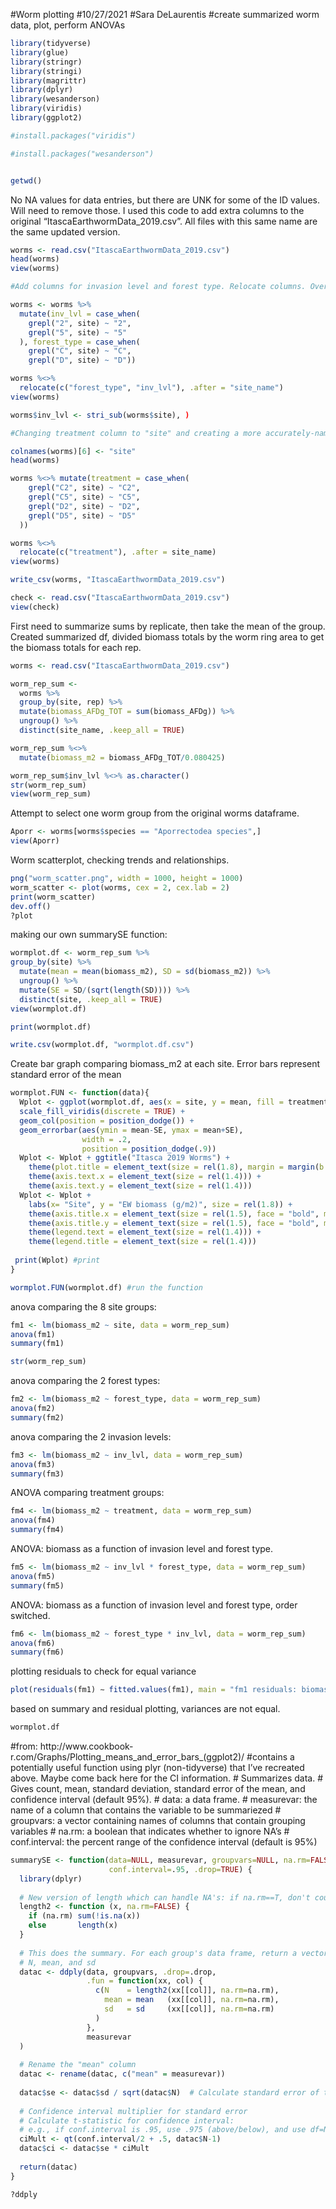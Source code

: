 #Worm plotting
#10/27/2021
#Sara DeLaurentis
#create summarized worm data, plot, perform ANOVAs

```r
library(tidyverse)
library(glue)
library(stringr)
library(stringi)
library(magrittr)
library(dplyr)
library(wesanderson)
library(viridis)
library(ggplot2)

#install.packages("viridis")

#install.packages("wesanderson")


getwd()
```

No NA values for data entries, but there are UNK for some of the ID values. Will need to remove those.
I used this code to add extra columns to the original "ItascaEarthwormData_2019.csv". All files with this same name are the same updated version.

```r
worms <- read.csv("ItascaEarthwormData_2019.csv")
head(worms)
view(worms)

#Add columns for invasion level and forest type. Relocate columns. Overwrite csv and check.

worms <- worms %>% 
  mutate(inv_lvl = case_when(
    grepl("2", site) ~ "2",
    grepl("5", site) ~ "5"
  ), forest_type = case_when(
    grepl("C", site) ~ "C",
    grepl("D", site) ~ "D")) 

worms %<>% 
  relocate(c("forest_type", "inv_lvl"), .after = "site_name")
view(worms)

worms$inv_lvl <- stri_sub(worms$site), )

#Changing treatment column to "site" and creating a more accurately-named treatment column

colnames(worms)[6] <- "site"
head(worms)

worms %<>% mutate(treatment = case_when(
    grepl("C2", site) ~ "C2",
    grepl("C5", site) ~ "C5",
    grepl("D2", site) ~ "D2",
    grepl("D5", site) ~ "D5"
  ))

worms %<>%
  relocate(c("treatment"), .after = site_name)
view(worms)

write_csv(worms, "ItascaEarthwormData_2019.csv")

check <- read.csv("ItascaEarthwormData_2019.csv")
view(check)
```

First need to summarize sums by replicate, then take the mean of the group.
Created summarized df, divided biomass totals by the worm ring area to get the biomass totals for each rep.

```r

worms <- read.csv("ItascaEarthwormData_2019.csv")

worm_rep_sum <- 
  worms %>% 
  group_by(site, rep) %>% 
  mutate(biomass_AFDg_TOT = sum(biomass_AFDg)) %>% 
  ungroup() %>% 
  distinct(site_name, .keep_all = TRUE)

worm_rep_sum %<>% 
  mutate(biomass_m2 = biomass_AFDg_TOT/0.080425)

worm_rep_sum$inv_lvl %<>% as.character()
str(worm_rep_sum)
view(worm_rep_sum)  
```


Attempt to select one worm group from the original worms dataframe.

```r
Aporr <- worms[worms$species == "Aporrectodea species",]
view(Aporr)
```

Worm scatterplot, checking trends and relationships.

```r
png("worm_scatter.png", width = 1000, height = 1000)
worm_scatter <- plot(worms, cex = 2, cex.lab = 2)
print(worm_scatter)
dev.off()
?plot
```

making our own summarySE function:

```r
wormplot.df <- worm_rep_sum %>% 
group_by(site) %>% 
  mutate(mean = mean(biomass_m2), SD = sd(biomass_m2)) %>% 
  ungroup() %>% 
  mutate(SE = SD/(sqrt(length(SD)))) %>% 
  distinct(site, .keep_all = TRUE)
view(wormplot.df)

print(wormplot.df)

write.csv(wormplot.df, "wormplot.df.csv")

```


Create bar graph comparing biomass_m2 at each site. Error bars represent standard error of the mean

```r
wormplot.FUN <- function(data){
  Wplot <- ggplot(wormplot.df, aes(x = site, y = mean, fill = treatment)) +
  scale_fill_viridis(discrete = TRUE) +
  geom_col(position = position_dodge()) +
  geom_errorbar(aes(ymin = mean-SE, ymax = mean+SE),
                width = .2,
                position = position_dodge(.9))
  Wplot <- Wplot + ggtitle("Itasca 2019 Worms") +
    theme(plot.title = element_text(size = rel(1.8), margin = margin(b = 10)))+
    theme(axis.text.x = element_text(size = rel(1.4))) +
    theme(axis.text.y = element_text(size = rel(1.4))) 
  Wplot <- Wplot +
    labs(x= "Site", y = "EW biomass (g/m2)", size = rel(1.8)) +
    theme(axis.title.x = element_text(size = rel(1.5), face = "bold", margin = margin(t = 8)))+
    theme(axis.title.y = element_text(size = rel(1.5), face = "bold", margin = margin(r = 8)))+
    theme(legend.text = element_text(size = rel(1.4))) +
    theme(legend.title = element_text(size = rel(1.4)))
  
 print(Wplot) #print
}

wormplot.FUN(wormplot.df) #run the function

```


anova comparing the 8 site groups:

```r
fm1 <- lm(biomass_m2 ~ site, data = worm_rep_sum)
anova(fm1)
summary(fm1)

str(worm_rep_sum)
```

anova comparing the 2 forest types:

```r
fm2 <- lm(biomass_m2 ~ forest_type, data = worm_rep_sum)
anova(fm2)
summary(fm2)
```

anova comparing the 2 invasion levels:

```r
fm3 <- lm(biomass_m2 ~ inv_lvl, data = worm_rep_sum)
anova(fm3)
summary(fm3)
```

ANOVA comparing treatment groups:

```r
fm4 <- lm(biomass_m2 ~ treatment, data = worm_rep_sum)
anova(fm4)
summary(fm4)
```

ANOVA: biomass as a function of invasion level and forest type.

```r
fm5 <- lm(biomass_m2 ~ inv_lvl * forest_type, data = worm_rep_sum)
anova(fm5)
summary(fm5)
```

ANOVA: biomass as a function of invasion level and forest type, order switched.

```r
fm6 <- lm(biomass_m2 ~ forest_type * inv_lvl, data = worm_rep_sum)
anova(fm6)
summary(fm6)
```
plotting residuals to check for equal variance

```r
plot(residuals(fm1) ∼ fitted.values(fm1), main = "fm1 residuals: biomass_m2 ~ Site")
```

based on summary and residual plotting, variances are not equal.

```r
wormplot.df         
```

#from: http://www.cookbook-r.com/Graphs/Plotting_means_and_error_bars_(ggplot2)/
#contains a potentially useful function using plyr (non-tidyverse) that I've recreated above. Maybe come back here for the CI information.
# Summarizes data.
# Gives count, mean, standard deviation, standard error of the mean, and confidence interval (default 95%).
#   data: a data frame.
#   measurevar: the name of a column that contains the variable to be summariezed
#   groupvars: a vector containing names of columns that contain grouping variables
#   na.rm: a boolean that indicates whether to ignore NA's
#   conf.interval: the percent range of the confidence interval (default is 95%)

```r
summarySE <- function(data=NULL, measurevar, groupvars=NULL, na.rm=FALSE,
                      conf.interval=.95, .drop=TRUE) {
  library(dplyr)
  
  # New version of length which can handle NA's: if na.rm==T, don't count them
  length2 <- function (x, na.rm=FALSE) {
    if (na.rm) sum(!is.na(x))
    else       length(x)
  }
  
  # This does the summary. For each group's data frame, return a vector with
  # N, mean, and sd
  datac <- ddply(data, groupvars, .drop=.drop,
                 .fun = function(xx, col) {
                   c(N    = length2(xx[[col]], na.rm=na.rm),
                     mean = mean   (xx[[col]], na.rm=na.rm),
                     sd   = sd     (xx[[col]], na.rm=na.rm)
                   )
                 },
                 measurevar
  )
  
  # Rename the "mean" column    
  datac <- rename(datac, c("mean" = measurevar))
  
  datac$se <- datac$sd / sqrt(datac$N)  # Calculate standard error of the mean
  
  # Confidence interval multiplier for standard error
  # Calculate t-statistic for confidence interval: 
  # e.g., if conf.interval is .95, use .975 (above/below), and use df=N-1
  ciMult <- qt(conf.interval/2 + .5, datac$N-1)
  datac$ci <- datac$se * ciMult
  
  return(datac)
}

?ddply

```

